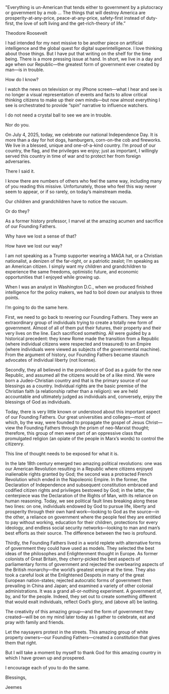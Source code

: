 
<Epigraph>
<p>"Everything is un-American that tends either to government by a plutocracy or government by a mob … The things that will destroy America are prosperity-at-any-price, peace-at-any-price, safety-first instead of duty-first, the love of soft living and the get-rich-theory of life.”</p>
<div className="epigraph-author"><p>Theodore Roosevelt</p></div>
</Epigraph>

I had intended for my next missive to be another piece on artificial intelligence and the global quest for digital superintelligence. I love thinking about those things. But I have put that writing on the shelf for the time being. There is a more pressing issue at hand. In short, we live in a day and age when our Republic—the greatest form of government ever created by man—is in trouble.

How do I know?

I watch the news on television or my iPhone screen—what I hear and see is no longer a visual representation of events and facts to allow critical thinking citizens to make up their own minds—but now almost everything I see is orchestrated to provide “spin” narrative to influence watchers.

I do not need a crystal ball to see we are in trouble.

Nor do you.

On July 4, 2025, today, we celebrate our national Independence Day. It is more than a day for hot dogs, hamburgers, corn-on-the cob and fireworks. We live in a blessed, unique and one-of-a-kind country. I’m proud of our country, the flag, and the privileges we enjoy; just as important, I willingly served this country in time of war and to protect her from foreign adversaries.

There I said it.

I know there are numbers of others who feel the same way, including many of you reading this missive. Unfortunately, those who feel this way never seem to appear, or if so rarely, on today’s mainstream media.

Our children and grandchildren have to notice the vacuum.

Or do they?

As a former history professor, I marvel at the amazing acumen and sacrifice of our Founding Fathers.

Why have we lost a sense of that?

How have we lost our way?

I am not speaking as a Trump supporter wearing a MAGA hat, or a Christian nationalist, a denizen of the far-right, or a patriotic zealot; I’m speaking as an American citizen. I simply want my children and grandchildren to experience the same freedoms, optimistic future, and economic opportunities that I enjoyed while growing up.

When I was an analyst in Washington D.C., when we produced finished intelligence for the policy makers, we had to boil down our analysis to three points.

I’m going to do the same here.

First, we need to go back to revering our Founding Fathers. They were an extraordinary group of individuals trying to create a totally new form of government. Almost of all of them put their futures, their property and their very lives on the line. Each sacrificed something. All were guided by a historical precedent: they knew Rome made the transition from a Republic (where individual citizens were respected and treasured) to an Empire (where individuals were viewed as subjects of the governmental machine). From the argument of history, our Founding Fathers became staunch advocates of individual liberty (not license).

Secondly, they all believed in the providence of God as a guide for the new Republic, and assumed all the citizens would be of a like mind. We were born a Judeo-Christian country and that is the primary source of our blessings as a country. Individual rights are the basic premise of the Christian faith (a relationship rather than a religion): we are held accountable and ultimately judged as individuals and, conversely, enjoy the blessings of God as individuals.

Today, there is very little known or understood about this important aspect of our Founding Fathers. Our great universities and colleges—most of which, by the way, were founded to propagate the gospel of Jesus Christ—view the Founding Fathers through the prism of neo-Marxist thought; therefore, this group of men were part of an oppressive class that promulgated religion (an opiate of the people in Marx’s words) to control the citizenry.

This line of thought needs to be exposed for what it is.

In the late 18th century emerged two amazing political revolutions: one was our American Revolution resulting in a Republic where citizens enjoyed inalienable rights granted by God; the second was a protracted French Revolution which ended in the Napoleonic Empire. In the former, the Declaration of Independence and subsequent constitution embraced and codified citizen rights and privileges bestowed by God; in the latter, the centerpiece was the Declaration of the Rights of Man, with its reliance on human reasoning. Today, we see political fault lines breaking along these two lines: on one, individuals endowed by God to pursue life, liberty and prosperity through their own hard work—looking to God as the source—in the other, a reliance on government where the people feel they are entitled to pay without working, education for their children, protections for every ideology, and endless social security networks—looking to man and man’s best efforts as their source. The difference between the two is profound.  

Thirdly, the Founding Fathers lived in a world replete with alternative forms of government they could have used as models. They selected the best ideas of the philosophes and Enlightenment thought in Europe. As former colonists of Great Britain, they cherry-picked the best aspects of parliamentary forms of government and rejected the overbearing aspects of the British monarchy—the world’s greatest empire at the time. They also took a careful look at the Enlightened Despots in many of the great European nation-states; rejected autocratic forms of government then prevailing in China and Japan; and examined a variety of other colonial administrations. It was a grand all-or-nothing experiment. A government of, by, and for the people. Indeed, they set out to create something different that would exalt individuals, reflect God’s glory, and (above all) be lasting.

The creativity of this amazing group—and the form of government they created—will be on my mind later today as I gather to celebrate, eat and pray with family and friends.

Let the naysayers protest in the streets. This amazing group of white property owners—our Founding Fathers—created a constitution that gives them that right.

But I will take a moment by myself to thank God for this amazing country in which I have grown up and prospered.

I encourage each of you to do the same.

Blessings,

Jeemes